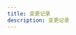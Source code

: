 ```yaml
---
title: 变更记录
description: 变更记录
---
```



<Table
  thead={["日期", "变更内容", "编撰人"]}
  tbody={[
    [
      "2023.12.04",
      "初版文档，主要面向墨西哥的代付、代收和相关查询接口",
      "奇宫",
    ],
    ["2024.04.11", "文档格式调整，示例补充", "習武"],
    [
      "2024.04.23",
      "代付回调增加 errorCode 和 errorMessage 参数，并增加建议说明",
      "習武",
    ],
  ]}
/>
